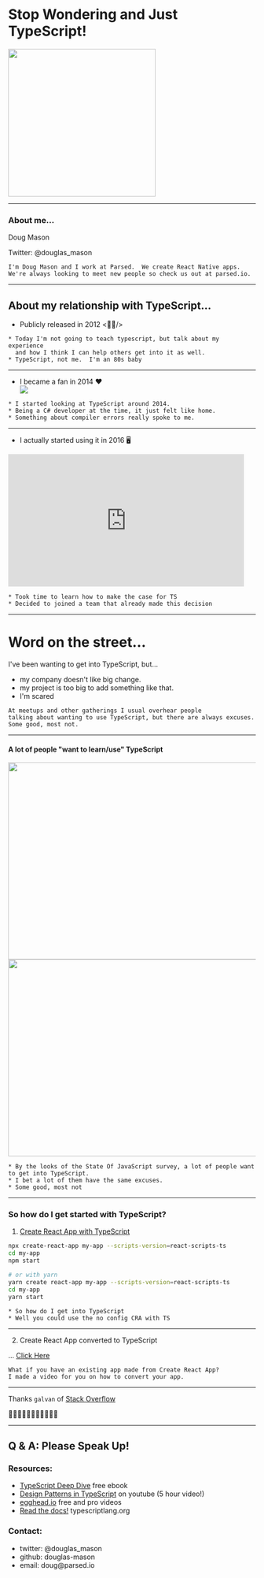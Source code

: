 

<Head>
  <title>Stop Wondering and Just TypeScript!</title>
</Head>

<Logo fixed size="50px"/>

# Stop Wondering and Just TypeScript!

<img height="300px" src="./assets/react-typescript.jpeg"/>

---

### About me...
Doug Mason

<Logo size="80px" textSize="60px"/>

Twitter: @douglas_mason

```notes
I'm Doug Mason and I work at Parsed.  We create React Native apps.
We're always looking to meet new people so check us out at parsed.io.
```

---

## About my relationship with TypeScript...

<Appear>
<ul>
  <li>Publicly released in 2012 &lt;👶🏽/&gt;</li>
</ul>
</Appear>

```notes
* Today I'm not going to teach typescript, but talk about my experience
  and how I think I can help others get into it as well.
* TypeScript, not me.  I'm an 80s baby

```
---

<ul>
  <li>I became a fan in 2014 ❤️</li>
  <Appear>
  <img src="./assets/js-ts-meme.jpg"/>
  </Appear>
</ul>

```notes
* I started looking at TypeScript around 2014.
* Being a C# developer at the time, it just felt like home.
* Something about compiler errors really spoke to me.
```
---

<ul>
  <li>I actually started using it in 2016 🖥</li>
</ul>
<iframe src="https://giphy.com/embed/H3CViADSOAHdK" width="480" height="269" frameBorder="0" class="giphy-embed" allowFullScreen></iframe>

```notes
* Took time to learn how to make the case for TS
* Decided to joined a team that already made this decision
```
---

# Word on the street...
I've been wanting to get into TypeScript, but...
<ul>
  <Appear>
    <li>my company doesn't like big change.</li>
    <li>my project is too big to add something like that.</li>
    <li>I'm scared</li>
  </Appear>
</ul>

```notes
At meetups and other gatherings I usual overhear people
talking about wanting to use TypeScript, but there are always excuses.
Some good, most not.
```

---
#### A lot of people "want to learn/use" TypeScript

<img width="600" height="400" src="./assets/stojs-2016.jpg"/>

<img width="600" height="400" src="./assets/stojs-2017.jpg"/>

```notes
* By the looks of the State Of JavaScript survey, a lot of people want to get into TypeScript.
* I bet a lot of them have the same excuses.
* Some good, most not
```

---

### So how do I get started with TypeScript?
1) [Create React App with TypeScript](https://github.com/wmonk/create-react-app-typescript)
```sh
npx create-react-app my-app --scripts-version=react-scripts-ts
cd my-app
npm start

# or with yarn
yarn create react-app my-app --scripts-version=react-scripts-ts
cd my-app
yarn start
```
```notes
* So how do I get into TypeScript
* Well you could use the no config CRA with TS
```

---

2) Create React App converted to TypeScript

... [Click Here](http://lmgtfy.com/?s=d&q=Migrating+create-react-app+from+javascript+to+typescript)

```notes
What if you have an existing app made from Create React App?
I made a video for you on how to convert your app.
```

---

Thanks `galvan` of [Stack Overflow](https://stackoverflow.com/questions/47508564/migrating-create-react-app-from-javascript-to-typescript)

👏👏🏻👏🏼👏🏽👏🏾👏🏿

---

## Q & A: Please Speak Up!

### Resources:

* [TypeScript Deep Dive](https://basarat.gitbooks.io/typescript/) free ebook
* [Design Patterns in TypeScript](https://www.youtube.com/watch?v=I1Z8XzHEEzk) on youtube (5 hour video!)
* [egghead.io](https://egghead.io/browse/languages/typescript) free and pro videos
* [Read the docs!](https://www.typescriptlang.org/docs/home.html) typescriptlang.org

### Contact:

<ul>
  <li>twitter: @douglas_mason</li>
  <li>github: douglas-mason</li>
  <li>email: doug@parsed.io</li>
</ul>
